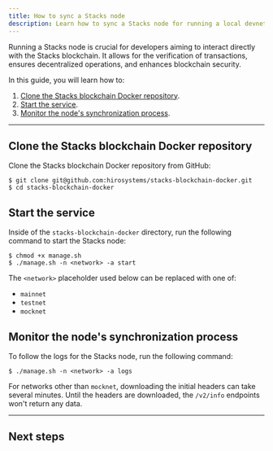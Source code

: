```yaml
---
title: How to sync a Stacks node
description: Learn how to sync a Stacks node for running a local devnet or mainnet.
---
```



Running a Stacks node is crucial for developers aiming to interact directly with the Stacks blockchain. It allows for the verification of transactions, ensures decentralized operations, and enhances blockchain security.

In this guide, you will learn how to:

1. [Clone the Stacks blockchain Docker repository](#clone-the-stacks-blockchain-docker-repository).
2. [Start the service](#start-the-service).
3. [Monitor the node's synchronization process](#monitor-the-nodes-synchronization-process).

---

## Clone the Stacks blockchain Docker repository

Clone the Stacks blockchain Docker repository from GitHub:

```terminal
$ git clone git@github.com:hirosystems/stacks-blockchain-docker.git
$ cd stacks-blockchain-docker
```

## Start the service

Inside of the `stacks-blockchain-docker` directory, run the following command to start the Stacks node:

```terminal
$ chmod +x manage.sh
$ ./manage.sh -n <network> -a start
```

The `<network>` placeholder used below can be replaced with one of:

- `mainnet`
- `testnet`
- `mocknet`

## Monitor the node's synchronization process

To follow the logs for the Stacks node, run the following command:

```terminal
$ ./manage.sh -n <network> -a logs
```

For networks other than `mocknet`, downloading the initial headers can take several minutes. Until the headers are downloaded, the `/v2/info` endpoints won't return any data.

---

## Next steps

<Cards>
  <Card
    href="/stacks/chainhook/guides/chainhook-as-a-service"
    title="Run Chainhook as a service"
    description="Learn how to use Chainhook to build your own custom API."
  />
  <Card
    href="/guides/sync-a-bitcoin-node"
    title="Sync a Bitcoin node"
    description="Learn how to sync a Bitcoin node for running Chainhook as a service."
  />
</Cards>
